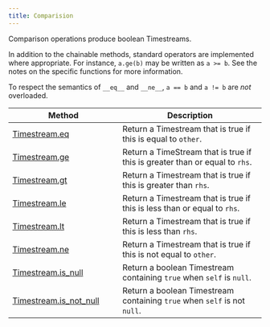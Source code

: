 ```yaml
---
title: Comparision
---
```


Comparison operations produce boolean Timestreams.

::: {.callout-important}
In addition to the chainable methods, standard operators are implemented where appropriate.
For instance, `a.ge(b)` may be written as `a >= b`.
See the notes on the specific functions for more information.

To respect the semantics of `__eq__` and `__ne__`, `a == b` and `a != b` are *not* overloaded.
:::


| Method                                                     | Description                                                                 |
|------------------------------------------------------------|-----------------------------------------------------------------------------|
| [Timestream.eq](`kaskada.Timestream.eq`)                   | Return a Timestream that is true if this is equal to `other`.               |
| [Timestream.ge](`kaskada.Timestream.ge`)                   | Return a TimeStream that is true if this is greater than or equal to `rhs`. |
| [Timestream.gt](`kaskada.Timestream.gt`)                   | Return a Timestream that is true if this is greater than `rhs`.             |
| [Timestream.le](`kaskada.Timestream.le`)                   | Return a Timestream that is true if this is less than or equal to `rhs`.    |
| [Timestream.lt](`kaskada.Timestream.lt`)                   | Return a Timestream that is true if this is less than `rhs`.                |
| [Timestream.ne](`kaskada.Timestream.ne`)                   | Return a Timestream that is true if this is not equal to `other`.           |
| [Timestream.is_null](`kaskada.Timestream.is_null`)         | Return a boolean Timestream containing `true` when `self` is `null`.        |
| [Timestream.is_not_null](`kaskada.Timestream.is_not_null`) | Return a boolean Timestream containing `true` when `self` is not `null`.    |